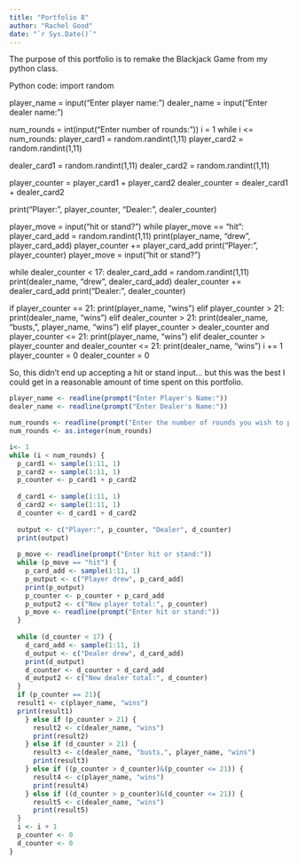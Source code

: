 ```yaml
---
title: "Portfolio 8"
author: "Rachel Good"
date: "`r Sys.Date()`"
---
```


The purpose of this portfolio is to remake the Blackjack Game from my python class.

Python code:
import random

player_name = input("Enter player name:")
dealer_name = input("Enter dealer name:")

num_rounds = int(input("Enter number of rounds:"))
i = 1
while i <= num_rounds:
  player_card1 = random.randint(1,11)
  player_card2 = random.randint(1,11)

  dealer_card1 = random.randint(1,11)
  dealer_card2 = random.randint(1,11)

  player_counter = player_card1 + player_card2
  dealer_counter = dealer_card1 + dealer_card2

  print("Player:", player_counter, "Dealer:", dealer_counter)

  player_move = input("hit or stand?")
  while player_move == "hit":
    player_card_add = random.randint(1,11)
    print(player_name, "drew", player_card_add)
    player_counter += player_card_add
    print("Player:", player_counter)
    player_move = input("hit or stand?")
    

  while dealer_counter < 17:
    dealer_card_add = random.randint(1,11)
    print(dealer_name, "drew", dealer_card_add)
    dealer_counter += dealer_card_add
    print("Dealer:", dealer_counter)

  if player_counter == 21:
    print(player_name, "wins")
  elif player_counter > 21:
    print(dealer_name, "wins")
  elif dealer_counter > 21:
    print(dealer_name, "busts,", player_name, "wins")
  elif player_counter > dealer_counter and player_counter <= 21:
    print(player_name, "wins")
  elif dealer_counter > player_counter and dealer_counter <= 21:
      print(dealer_name, "wins")
  i += 1
  player_counter = 0
  dealer_counter = 0
  


So, this didn't end up accepting a hit or stand input... but this was the best I could get in a reasonable amount of time spent on this portfolio.
```r
player_name <- readline(prompt("Enter Player's Name:"))
dealer_name <- readline(prompt("Enter Dealer's Name:"))

num_rounds <- readline(prompt("Enter the number of rounds you wish to play:"))
num_rounds <- as.integer(num_rounds)

i<- 1
while (i < num_rounds) {
  p_card1 <- sample(1:11, 1)
  p_card2 <- sample(1:11, 1)
  p_counter <- p_card1 + p_card2
  
  d_card1 <- sample(1:11, 1)
  d_card2 <- sample(1:11, 1)
  d_counter <- d_card1 + d_card2
  
  output <- c("Player:", p_counter, "Dealer", d_counter)
  print(output)
  
  p_move <- readline(prompt("Enter hit or stand:"))
  while (p_move == "hit") {
    p_card_add <- sample(1:11, 1)
    p_output <- c("Player drew", p_card_add)
    print(p_output)
    p_counter <- p_counter + p_card_add
    p_output2 <- c("New player total:", p_counter)
    p_move <- readline(prompt("Enter hit or stand:"))
  }
  
  while (d_counter < 17) {
    d_card_add <- sample(1:11, 1)
    d_output <- c("Dealer drew", d_card_add)
    print(d_output)
    d_counter <- d_counter + d_card_add
    d_output2 <- c("New dealer total:", d_counter)
  }
  if (p_counter == 21){
  result1 <- c(player_name, "wins")
  print(result1)
    } else if (p_counter > 21) {
      result2 <- c(dealer_name, "wins")
      print(result2)
    } else if (d_counter > 21) {
      result3 <- c(dealer_name, "busts,", player_name, "wins")
      print(result3)
    } else if ((p_counter > d_counter)&(p_counter <= 21)) {
      result4 <- c(player_name, "wins")
      print(result4)
    } else if ((d_counter > p_counter)&(d_counter <= 21)) {
      result5 <- c(dealer_name, "wins")
      print(result5)
  }
  i <- i + 1
  p_counter <- 0
  d_counter <- 0
}

```
